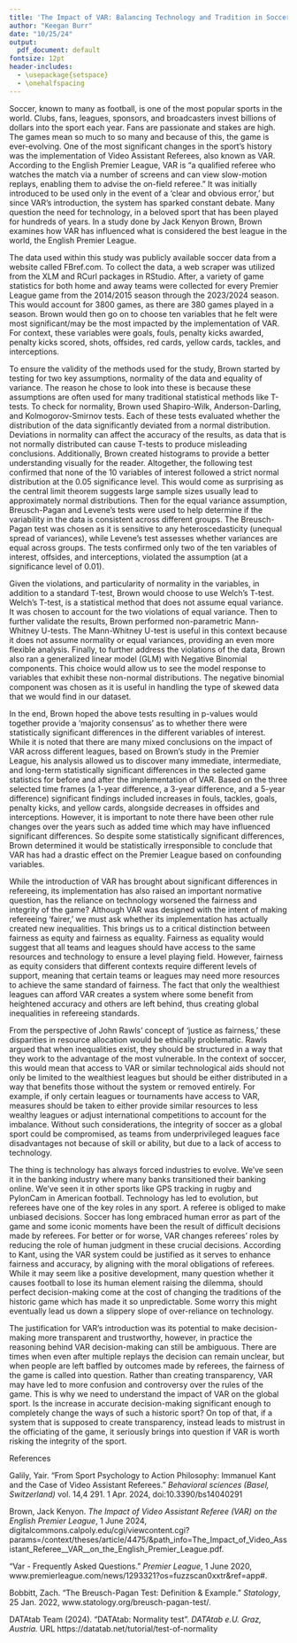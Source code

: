 ```yaml
---
title: 'The Impact of VAR: Balancing Technology and Tradition in Soccer'
author: "Keegan Burr"
date: "10/25/24"
output:
  pdf_document: default
fontsize: 12pt
header-includes:
  - \usepackage{setspace}
  - \onehalfspacing
---
```


Soccer, known to many as football, is one of the most popular sports in the world. Clubs, fans, leagues, sponsors, and broadcasters invest billions of dollars into the sport each year. Fans are passionate and stakes are high. The games mean so much to so many and because of this, the game is ever-evolving. One of the most significant changes in the sport's history was the implementation of Video Assistant Referees, also known as VAR. According to the English Premier League, VAR is “a qualified referee who watches the match via a number of screens and can view slow-motion replays, enabling them to advise the on-field referee." It was initially introduced to be used only in the event of a ‘clear and obvious error,' but since VAR's introduction, the system has sparked constant debate. Many question the need for technology, in a beloved sport that has been played for hundreds of years. In a study done by Jack Kenyon Brown, Brown examines how VAR has influenced what is considered the best league in the world, the English Premier League.

The data used within this study was publicly available soccer data from a website called FBref.com. To collect the data, a web scraper was utilized from the XLM and RCurl packages in RStudio. After, a variety of game statistics for both home and away teams were collected for every Premier League game from the 2014/2015 season through the 2023/2024 season. This would account for 3800 games, as there are 380 games played in a season. Brown would then go on to choose ten variables that he felt were most significant/may be the most impacted by the implementation of VAR. For context, these variables were goals, fouls, penalty kicks awarded, penalty kicks scored, shots, offsides, red cards, yellow cards, tackles, and interceptions. 

To ensure the validity of the methods used for the study, Brown started by testing for two key assumptions, normality of the data and equality of variance. The reason he chose to look into these is because these assumptions are often used for many traditional statistical methods like T-tests. To check for normality, Brown used Shapiro-Wilk, Anderson-Darling, and Kolmogorov-Smirnov tests. Each of these tests evaluated whether the distribution of the data significantly deviated from a normal distribution. Deviations in normality can affect the accuracy of the results, as data that is not normally distributed can cause T-tests to produce misleading conclusions. Additionally, Brown created histograms to provide a better understanding visually for the reader. Altogether, the following test confirmed that none of the 10 variables of interest followed a strict normal distribution at the 0.05 significance level. This would come as surprising as the central limit theorem suggests large sample sizes usually lead to approximately normal distributions. Then for the equal variance assumption, Breusch-Pagan and Levene’s tests were used to help determine if the variability in the data is consistent across different groups. The Breusch-Pagan test was chosen as it is sensitive to any heteroscedasticity (unequal spread of variances), while Levene’s test assesses whether variances are equal across groups. The tests confirmed only two of the ten variables of interest, offsides, and interceptions, violated the assumption (at a significance level of 0.01). 

Given the violations, and particularity of normality in the variables, in addition to a standard T-test, Brown would choose to use Welch's T-test. Welch's T-test, is a statistical method that does not assume equal variance. It was chosen to account for the two violations of equal variance. Then to further validate the results, Brown performed non-parametric Mann-Whitney U-tests. The Mann-Whitney U-test is useful in this context because it does not assume normality or equal variances, providing an even more flexible analysis. Finally, to further address the violations of the data, Brown also ran a generalized linear model (GLM) with Negative Binomial components. This choice would allow us to see the model response to variables that exhibit these non-normal distributions. The negative binomial component was chosen as it is useful in handling the type of skewed data that we would find in our dataset.

In the end, Brown hoped the above tests resulting in p-values would together provide a 'majority consensus' as to whether there were statistically significant differences in the different variables of interest. While it is noted that there are many mixed conclusions on the impact of VAR across different leagues, based on Brown's study in the Premier League, his analysis allowed us to discover many immediate, intermediate, and long-term statistically significant differences in the selected game statistics for before and after the implementation of VAR. Based on the three selected time frames (a 1-year difference, a 3-year difference, and a 5-year difference) significant findings included increases in fouls, tackles, goals, penalty kicks, and yellow cards, alongside decreases in offsides and interceptions. However, it is important to note there have been other rule changes over the years such as added time which may have influenced significant differences. So despite some statistically significant differences, Brown determined it would be statistically irresponsible to conclude that VAR has had a drastic effect on the Premier League based on confounding variables.

While the introduction of VAR has brought about significant differences in refereeing, its implementation has also raised an important normative question, has the reliance on technology worsened the fairness and integrity of the game? Although VAR was designed with the intent of making refereeing 'fairer,' we must ask whether its implementation has actually created new inequalities. This brings us to a critical distinction between fairness as equity and fairness as equality. Fairness as equality would suggest that all teams and leagues should have access to the same resources and technology to ensure a level playing field. However, fairness as equity considers that different contexts require different levels of support, meaning that certain teams or leagues may need more resources to achieve the same standard of fairness. The fact that only the wealthiest leagues can afford VAR creates a system where some benefit from heightened accuracy and others are left behind, thus creating global inequalities in refereeing standards. 

From the perspective of John Rawls' concept of 'justice as fairness,' these disparities in resource allocation would be ethically problematic. Rawls argued that when inequalities exist, they should be structured in a way that they work to the advantage of the most vulnerable. In the context of soccer, this would mean that access to VAR or similar technological aids should not only be limited to the wealthiest leagues but should be either distributed in a way that benefits those without the system or removed entirely. For example, if only certain leagues or tournaments have access to VAR, measures should be taken to either provide similar resources to less wealthy leagues or adjust international competitions to account for the imbalance. Without such considerations, the integrity of soccer as a global sport could be compromised, as teams from underprivileged leagues face disadvantages not because of skill or ability, but due to a lack of access to technology.

The thing is technology has always forced industries to evolve. We've seen it in the banking industry where many banks transitioned their banking online. We've seen it in other sports like GPS tracking in rugby and PylonCam in American football. Technology has led to evolution, but referees have one of the key roles in any sport. A referee is obliged to make unbiased decisions. Soccer has long embraced human error as part of the game and some iconic moments have been the result of difficult decisions made by referees. For better or for worse, VAR changes referees' roles by reducing the role of human judgment in these crucial decisions. According to Kant, using the VAR system could be justified as it serves to enhance fairness and accuracy, by aligning with the moral obligations of referees. While it may seem like a positive development, many question whether it causes football to lose its human element raising the dilemma, should perfect decision-making come at the cost of changing the traditions of the historic game which has made it so unpredictable. Some worry this might eventually lead us down a slippery slope of over-reliance on technology.

The justification for VAR’s introduction was its potential to make decision-making more transparent and trustworthy, however, in practice the reasoning behind VAR decision-making can still be ambiguous. There are times when even after multiple replays the decision can remain unclear, but when people are left baffled by outcomes made by referees, the fairness of the game is called into question. Rather than creating transparency, VAR may have led to more confusion and controversy over the rules of the game. This is why we need to understand the impact of VAR on the global sport. Is the increase in accurate decision-making significant enough to completely change the ways of such a historic sport? On top of that, if a system that is supposed to create transparency, instead leads to mistrust in the officiating of the game, it seriously brings into question if VAR is worth risking the integrity of the sport.

\newpage

References

Galily, Yair. “From Sport Psychology to Action Philosophy: Immanuel Kant and the Case of Video Assistant Referees.” *Behavioral sciences (Basel, Switzerland)* vol. 14,4 291. 1 Apr. 2024, doi:10.3390/bs14040291

Brown, Jack Kenyon. *The Impact of Video Assistant Referee (VAR) on the English Premier League*, 1 June 2024, digitalcommons.calpoly.edu/cgi/viewcontent.cgi?params=/context/theses/article/4475/&path_info=The_Impact_of_Video_Assistant_Referee__VAR__on_the_English_Premier_League.pdf. 

“Var - Frequently Asked Questions.” *Premier League*, 1 June 2020, www.premierleague.com/news/1293321?os=fuzzscan0xxtr&ref=app#. 

Bobbitt, Zach. “The Breusch-Pagan Test: Definition & Example.” *Statology*, 25 Jan. 2022, www.statology.org/breusch-pagan-test/. 

DATAtab Team (2024). "DATAtab: Normality test". *DATAtab e.U. Graz, Austria.* URL https://datatab.net/tutorial/test-of-normality


